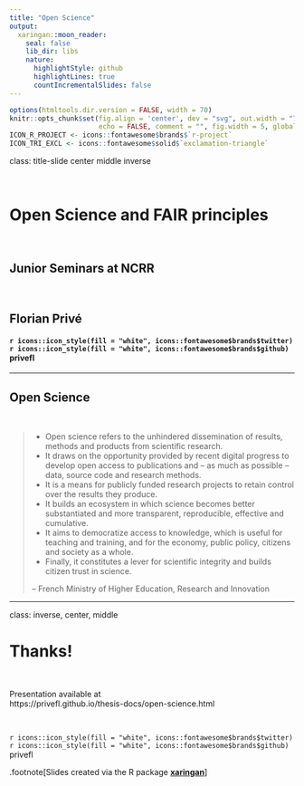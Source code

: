 ```yaml
---
title: "Open Science"
output:
  xaringan::moon_reader:
    seal: false
    lib_dir: libs
    nature:
      highlightStyle: github
      highlightLines: true
      countIncrementalSlides: false
---
```


```r
options(htmltools.dir.version = FALSE, width = 70)
knitr::opts_chunk$set(fig.align = 'center', dev = "svg", out.width = "70%",
                      echo = FALSE, comment = "", fig.width = 5, global.par = TRUE)
ICON_R_PROJECT <- icons::fontawesome$brands$`r-project`
ICON_TRI_EXCL <- icons::fontawesome$solid$`exclamation-triangle`
```

class: title-slide center middle inverse

<br>

# Open Science and FAIR principles

<br>

## Junior Seminars at NCRR

<br>

## Florian Privé
#### `r icons::icon_style(fill = "white", icons::fontawesome$brands$twitter)` `r icons::icon_style(fill = "white", icons::fontawesome$brands$github)` privefl

---

## Open Science

<br>

> - Open science refers to the unhindered dissemination of results, methods and products from scientific research. 
> - It draws on the opportunity provided by recent digital progress to develop open access to publications and – as much as possible – data, source code and research methods. 
> - It is a means for publicly funded research projects to retain control over the results they produce. 
> - It builds an ecosystem in which science becomes better substantiated and more transparent, reproducible, effective and cumulative. 
> - It aims to democratize access to knowledge, which is useful for teaching and training, and for the economy, public policy, citizens and society as a whole. 
> - Finally, it constitutes a lever for scientific integrity and builds citizen trust in science.
>
> – French Ministry of Higher Education, Research and Innovation

---

class: inverse, center, middle

# Thanks!

<br>

Presentation available at<br>https://privefl.github.io/thesis-docs/open-science.html

<br>

`r icons::icon_style(fill = "white", icons::fontawesome$brands$twitter)` `r icons::icon_style(fill = "white", icons::fontawesome$brands$github)` privefl

.footnote[Slides created via the R package [**xaringan**](https://github.com/yihui/xaringan)]
